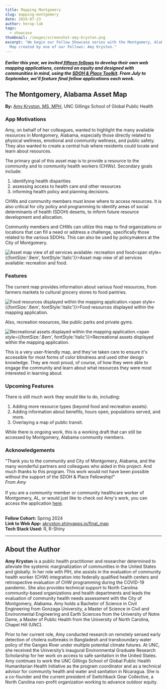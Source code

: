 ```yaml
---
title: Mapping Montgomery
slug: mapping-montgomery
date: 2024-07-23
author: herop-lab
tags:
  - showcase
thumbnail: /images/screenshot-amy-kryston.png
excerpt: "We begin our Fellow Showcase series with the Montgomery, Alabama Asset
  Map created by one of our Fellows: Amy Kryston."
---
```

##### *Earlier this year, we invited [fifteen fellows](https://sdohplace.org/fellows) to develop their own web mapping applications, centered on equity and designed with communities in mind, using the [SDOH & Place Toolkit](https://toolkit.sdohplace.org/). From July to September, we'll feature final fellow applications each week.*

## The Montgomery, Alabama Asset Map

**By:** [Amy Kryston, MS, MPH,](https://www.linkedin.com/in/amy-kryston) UNC Gillings School of Global Public Health 

### **App Motivations**

Amy, on behalf of her colleagues, wanted to highlight the many available resources in Montgomery, Alabama, especially those directly related to physical wellness, emotional and community wellness, and public safety. They also wanted to create a central hub where residents could locate and learn about resources.

The primary goal of this asset map is to provide a resource to the community and to community health workers (CHWs). Secondary goals include: 

1. identifying health disparities
2. assessing access to health care and other resources
3. informing health policy and planning decisions. 

CHWs and community members must know where to access resources. It is also critical for city policy and programming to identify areas of social determinants of health (SDOH) deserts, to inform future resource development and allocation.

Community members and CHWs can utilize this map to find organizations or locations that can fill a need or address a challenge, specifically those related to the various SDOHs. This can also be used by policymakers at the City of Montgomery.

![](/images/screenshot-amy-kryston.png "Asset map view of all services available: recreation and food")<span style={{fontSize:'.8em', fontStyle:'italic'}}>Asset map view of all services available: recreation and food.</span>

### **Features**

The current map provides information about various food resources, from farmers markets to cultural grocery stores to food pantries. 

![](/images/food-assets-ss.png "Food resources displayed within the mapping application.")<span style={{fontSize:'.8em', fontStyle:'italic'}}>Food resources displayed within the mapping application.</span>

Also, recreation resources, like public parks and private gyms. 

![](/images/recreation-assets-ss.png "Recreational assets displayed within the mapping application.")<span style={{fontSize:'.8em', fontStyle:'italic'}}>Recreational assets displayed within the mapping application.</span>

This is a very user-friendly map, and they've taken care to ensure it's accessible for most forms of color blindness and used other design knowledge. They are most proud, of course, of how they were able to engage the community and learn about what resources they were most interested in learning about.

### **Upcoming Features**

There is still much work they would like to do, including:

1. Adding more resource types (beyond food and recreation assets). 
2. Adding information about benefits, hours open, populations served, and more. 
3. Overlaying a map of public transit.

While there is ongoing work, this is a working draft that can still be accessed by Montgomery, Alabama community members.

### **Acknowledgements**

"Thank you to the community and City of Montgomery, Alabama, and the many wonderful partners and colleagues who aided in this project. And much thanks to this program. This work would not have been possible without the support of the SDOH & Place Fellowship!"\
*From Amy*\
\
If you are a community member or community healthcare worker of Montgomery, AL, or would just like to check out Amy's work, you can access the application [here](https://akryston.shinyapps.io/final_map/).

\
**Fellow Cohort:** Spring 2024 \
**Link to Web App:** [akryston.shinyapps.io/final_map](https://akryston.shinyapps.io/final_map/)\
**Tech Stack Used:** R, R-Shiny

- - -

## About the Author

**Amy Kryston** is a public health practitioner and researcher determined to alleviate the systemic marginalization of communities in the United States and globally. In her role with PIH, she assists in the evaluation of community health worker (CHW) integration into federally qualified health centers and retrospective evaluation of CHW programming during the COVID-19 pandemic. She also provides technical support to North Carolina community-based organizations and health departments and leads the evaluation of community health needs assessment with the City of Montgomery, Alabama. Amy holds a Bachelor of Science in Civil Engineering from Gonzaga University, a Master of Science in Civil and Environmental Engineering and Earth Sciences from the University of Notre Dame, a Master of Public Health from the University of North Carolina, Chapel Hill (UNC).

Prior to her current role, Amy conducted research on remotely sensed early detection of cholera outbreaks in Bangladesh and transboundary water policy of the Ganges River under multiple potential climate futures. At UNC, she received the University’s inaugural Environmental Graduate Research Scholarship for her work on access to safe sanitation in the United States. Amy continues to work the UNC Gillings School of Global Public Health Humanitarian Health Initiative as the program coordinator and as a technical advisor for community health and water and sanitation in Nicaragua. She is a co-founder and the current president of Switchback Gear Collective, a North Carolina non-profit organization working to advance outdoor equity.
